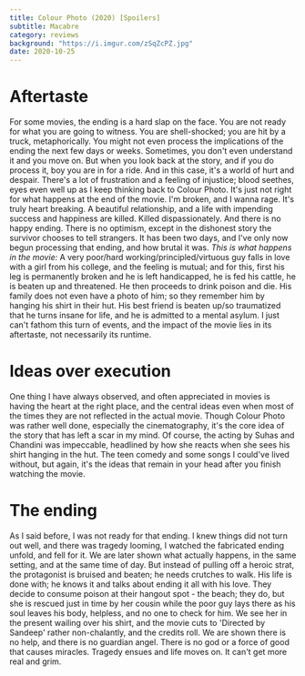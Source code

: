 ```yaml
---
title: Colour Photo (2020) [Spoilers]
subtitle: Macabre
category: reviews
background: "https://i.imgur.com/zSqZcPZ.jpg"
date: 2020-10-25
---
```


# Aftertaste
For some movies, the ending is a hard slap on the face.
You are not ready for what you are going to witness.
You are shell-shocked; you are hit by a truck, metaphorically.
You might not even process the implications of the ending the next few days or weeks.
Sometimes, you don't even understand it and you move on.
But when you look back at the story, and if you do process it, boy you are in for a ride.
And in this case, it's a world of hurt and despair.
There's a lot of frustration and a feeling of injustice; blood seethes, eyes even well up as I keep thinking back to Colour Photo.
It's just not right for what happens at the end of the movie.
I'm broken, and I wanna rage. It's truly heart breaking.
A beautiful relationship, and a life with impending success and happiness are killed. Killed dispassionately.
And there is no happy ending. There is no optimism, except in the dishonest story the survivor chooses to tell strangers.
It has been two days, and I've only now begun processing that ending, and how brutal it was.
*This is what happens in the movie:*
A very poor/hard working/principled/virtuous guy falls in love with a girl from his college, and the feeling is mutual; and for this, first his leg is permanently broken and he is left handicapped, he is fed his cattle, he is beaten up and threatened. He then proceeds to drink poison and die. His family does not even have a photo of him; so they remember him by hanging his shirt in their hut.
His best friend is beaten up/so traumatized that he turns insane for life, and he is admitted to a mental asylum.
I just can't fathom this turn of events, and the impact of the movie lies in its aftertaste, not necessarily its runtime.

# Ideas over execution
One thing I have always observed, and often appreciated in movies is having the heart at the right place,
and the central ideas even when most of the times they are not reflected in the actual movie.
Though Colour Photo was rather well done, especially the cinematography, it's the core idea of the story that has left a scar in my mind.
Of course, the acting by Suhas and Chandini was impeccable, headlined by how she reacts when she sees his shirt hanging in the hut.
The teen comedy and some songs I could've lived without, but again, it's the ideas that remain in your head after you finish watching the movie.

# The ending
As I said before, I was not ready for that ending. I knew things did not turn out well, and there was tragedy looming,
I watched the fabricated ending unfold, and fell for it.
We are later shown what actually happens, in the same setting, and at the same time of day.
But instead of pulling off a heroic strat, the protagonist is bruised and beaten; he needs crutches to walk.
His life is done with; he knows it and talks about ending it all with his love.
They decide to consume poison at their hangout spot - the beach; they do,
but she is rescued just in time by her cousin while the poor guy lays there as his soul leaves his body,
helpless, and no one to check for him.
We see her in the present wailing over his shirt, and the movie cuts to 'Directed by Sandeep' rather non-chalantly, and the credits roll.
We are shown there is no help, and there is no guardian angel. There is no god or a force of good that causes miracles.
Tragedy ensues and life moves on. It can't get more real and grim.

